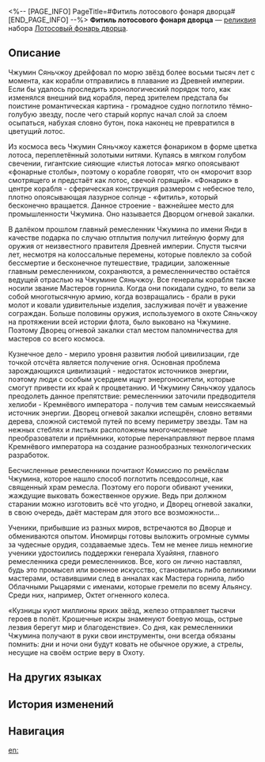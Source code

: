 <%-- [PAGE_INFO]
PageTitle=#Фитиль лотосового фонаря дворца#
[END_PAGE_INFO] --%>
{{Реликвия Инфобокс
|id          = 63165
|Изображение = Предмет Фитиль лотосового фонаря дворца.png
|Набор       = Лотосовый фонарь дворца
|Предмет     = Планарная сфера
|Упоминания  = 
}}
{{Описание|Внутри запечатан Дворец огневой закалки Комиссии по ремёслам на Чжумине Сяньчжоу. Специальная сфера размером с небесное тело, сконструированная вокруг предводителя всех хелиоби - Кремнёвого императора. Талантливые ремесленники смогли получать оттуда энергию и с её помощью воплощать удивительные задумки.}}
'''Фитиль лотосового фонаря дворца''' — [[реликвия]] набора [[Лотосовый фонарь дворца]].

==Описание==
Чжумин Сяньчжоу дрейфовал по морю звёзд более восьми тысяч лет с момента, как корабли отправились в плавание из Древней империи. Если бы удалось проследить хронологический порядок того, как изменялся внешний вид корабля, перед зрителем предстала бы поистине романтическая картина - громадное судно поглотило тёмно-голубую звезду, после чего старый корпус начал слой за слоем осыпаться, набухая словно бутон, пока наконец не превратился в цветущий лотос.

Из космоса весь Чжумин Сяньчжоу кажется фонариком в форме цветка лотоса, переплетённый золотыми нитями. Купаясь в мягком голубом свечении, гигантские сияющие «листья лотоса» мягко опоясывают «фонарные столбы», поэтому о корабле говорят, что он «морочит взор смотрящего и предстаёт как лотос, свечой горящий». «Фонарик» в центре корабля - сферическая конструкция размером с небесное тело, плотно опоясывающая лазурное солнце - «фитиль», который бесконечно вращается. Данное строение - важнейшее место для промышленности Чжумина. Оно называется Дворцом огневой закалки.

В далёком прошлом главный ремесленник Чжумина по имени Янди в качестве подарка по случаю отплытия получил литейную форму для оружия от неизвестного правителя Древней империи. Спустя тысячи лет, несмотря на колоссальные перемены, которые повлекло за собой бессмертие и бесконечное путешествие, традиции, заложенные главным ремесленником, сохраняются, а ремесленничество остаётся ведущей отраслью на Чжумине Сяньчжоу. Все генералы корабля также носили звание Мастеров горнила. Когда они покидали судно, то вели за собой многотысячную армию, когда возвращались - брали в руки молот и ковали удивительные изделия, заслуживая почёт и уважение сограждан. Больше половины оружия, используемого в охоте Сяньчжоу на протяжении всей истории флота, было выковано на Чжумине. Поэтому Дворец огневой закалки стал местом паломничества для мастеров со всего космоса.

Кузнечное дело - мерило уровня развития любой цивилизации, где точкой отсчёта является получение огня. Основная проблема зарождающихся цивилизаций - недостаток источников энергии, поэтому люди с особым усердием ищут энергоносители, которые смогут привести их край к процветанию. И Чжумину Сяньчжоу удалось преодолеть данное препятствие: ремесленники заточили предводителя хелиоби - Кремнёвого императора - получив тем самым неиссякаемый источник энергии. Дворец огневой закалки испещрён, словно ветвями дерева, сложной системой путей по всему периметру звезды. Там на нежных стеблях и листьях расположены многочисленные преобразователи и приёмники, которые перенаправляют первое пламя Кремнёвого императора на создание разнообразных технологических разработок.

Бесчисленные ремесленники почитают Комиссию по ремёслам Чжумина, которое нашло способ поглотить псевдосолнце, как священный храм ремесла. Поэтому его пороги обивают ученики, жаждущие выковать божественное оружие. Ведь при должном старании можно изготовить всё что угодно, и Дворец огневой закалки, в свою очередь, даёт мастерам для этого все возможности...

Ученики, прибывшие из разных миров, встречаются во Дворце и обмениваются опытом. Иномирцы готовы выложить огромные суммы за чудесные орудия, создаваемые здесь. Тем не менее лишь немногие ученики удостоились поддержки генерала Хуайяня, главного ремесленника среди ремесленников. Все, кого он лично наставлял, будь это промысел или военное искусство, становились либо великими мастерами, оставившими след в анналах как Мастера горнила, либо Облачными Рыцарями с именами, которые гремели по всему Альянсу. Среди них, например, Октет огненного колеса.

«Кузницы куют миллионы ярких звёзд, железо отправляет тысячи героев в полёт. Крошечные искры знаменуют боевую мощь, острые лезвия берегут мир и благоденствие». Со дня, как ремесленники Чжумина получают в руки свои инструменты, они всегда обязаны помнить: дни и ночи они будут ковать не обычное оружие, а стрелы, несущие на своём острие веру в Охоту.

==На других языках==
{{На других языках
|en   = Forge's Lotus Lantern Wick
|zhs  = 铸炼宫的莲华灯芯
|zht  = 鑄煉宮的蓮華燈芯
|ja   = {{Rubi|鋳煉宮|ちゅうれんぐう}}の{{Rubi|蓮花|れんげ}}ランプの{{Rubi|芯|しん}}
|ko   = 연마궁의 연등 심지
|es   = Mecha de loto del Palacio de la Forja
|fr   = Mèche de lanterne-lotus de la forge
|ru   = Фитиль лотосового фонаря дворца
|th   = Forge's Lotus Lantern Wick
|vi   = Cung Điện Rèn Đúc - Bấc Liên Đăng
|de   = Lotus-Lampendocht des Schmiedepalastes
|id   = Forge's Lotus Lantern Wick
|pt   = Pavio de Lanterna da Forja de Lótus
}}

==История изменений==
{{История изменений|3.5}}

==Навигация==
{{Набор Реликвий Навбокс|Лотосовый фонарь дворца}}

[[en:]]